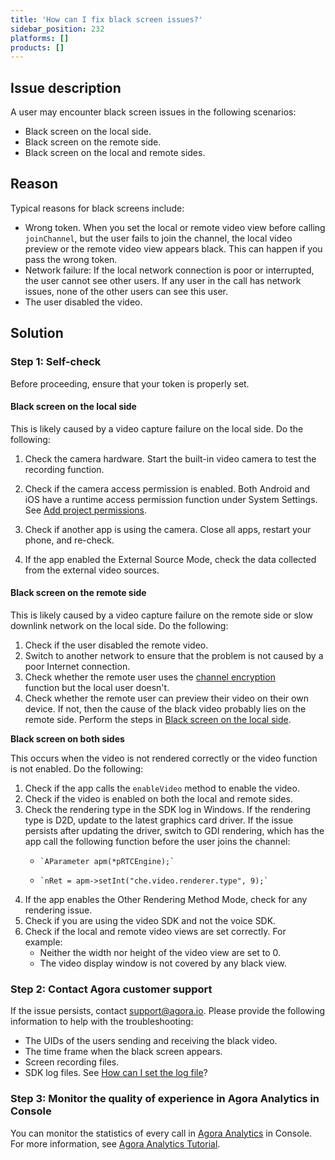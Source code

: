 ```yaml
---
title: 'How can I fix black screen issues?'
sidebar_position: 232
platforms: []
products: []
---
```



## Issue description

A user may encounter black screen issues in the following scenarios:

- Black screen on the local side.
- Black screen on the remote side.
- Black screen on the local and remote sides.

## Reason

Typical reasons for black screens include:

- Wrong token. When you set the local or remote video view before calling `joinChannel`, but the user fails to join the channel, the local video preview or the remote video view appears black. This can happen if you pass the wrong token.
- Network failure: If the local network connection is poor or interrupted, the user cannot see other users. If any user in the call has network issues, none of the other users can see this user.
- The user disabled the video.

## Solution

### Step 1: Self-check

Before proceeding, ensure that your token is properly set.

#### **Black screen on the local side**

This is likely caused by a video capture failure on the local side. Do the following:

1. Check the camera hardware. Start the built-in video camera to test the recording function.
2. Check if the camera access permission is enabled. Both Android and iOS have a runtime access permission function under System Settings. See <a href="/en/interactive-live-streaming/get-started/get-started-sdk#project-setup"> Add project permissions</a>.

3. Check if another app is using the camera. Close all apps, restart your phone, and re-check.
4. If the app enabled the External Source Mode, check the data collected from the external video sources.

#### **Black screen on the remote side**

This is likely caused by a video capture failure on the remote side or slow downlink network on the local side. Do the following:

1. Check if the user disabled the remote video.
2. Switch to another network to ensure that the problem is not caused by a poor Internet connection.
3. Check whether the remote user uses the [channel encryption](/en/video-calling/develop/media-stream-encryption) function but the local user doesn't.
4. Check whether the remote user can preview their video on their own device. If not, then the cause of the black video probably lies on the remote side. Perform the steps in <a href="#black-screen-on-the-local-side">Black screen on the local side</a>.

**Black screen on both sides**

This occurs when the video is not rendered correctly or the video function is not enabled. Do the following:

1.  Check if the app calls the `enableVideo` method to enable the video.
2.  Check if the video is enabled on both the local and remote sides.
3.  Check the rendering type in the SDK log in Windows. If the rendering type is D2D, update to the latest graphics card driver. If the issue persists after updating the driver, switch to GDI rendering, which has the app call the following function before the user joins the channel:
    -     `AParameter apm(*pRTCEngine);`
    -     `nRet = apm->setInt("che.video.renderer.type", 9);`
4.  If the app enables the Other Rendering Method Mode, check for any rendering issue.
5.  Check if you are using the video SDK and not the voice SDK.
6.  Check if the local and remote video views are set correctly. For example:
    - Neither the width nor height of the video view are set to 0.
    - The video display window is not covered by any black view.

### Step 2: Contact Agora customer support

If the issue persists, contact support@agora.io. Please provide the following information to help with the troubleshooting:

- The UIDs of the users sending and receiving the black video.
- The time frame when the black screen appears.
- Screen recording files.
- SDK log files. See [How can I set the log file](../integration-issues/log#set-the-log-file)?

### Step 3: Monitor the quality of experience in Agora Analytics in Console

You can monitor the statistics of every call in [Agora Analytics](/agora-analytics/overview/product-overview) in Console. For more information, see [Agora Analytics Tutorial](/agora-analytics/reference/manage-agora-account).
